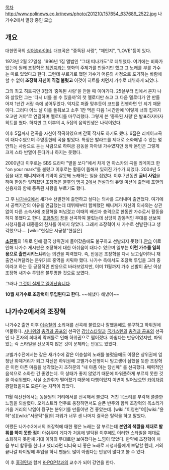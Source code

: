 [[목차]]
http://www.polinews.co.kr/news/photo/201210/157654_637689_2522.jpg
나가수2에서 열창 중인 모습

== 개요 ==
대한민국의 [[싱어송라이터]]. 대표곡은 "중독된 사랑", "체인지", "LOVE"등이 있다.

1973년 2월 27일생. 1996년 1집 앨범인 "그대 떠나가도"로 데뷔했다. 여기에는 비화가 있는데 원래 조장혁은 [[체인지(영화)|체인지]]라는 영화의 주제가를 만들기만 했고 그 노래를 부를 가수는 따로 있었다고 한다. 그런데 부르기로 했던 가수가 어른의 사정으로 포기하는 바람에 할 수 없이 '''조장혁 자신이 직접 불렀고''' 이것이 히트를 치면서 가수로 데뷔하게 되었다. 

그의 최고 히트곡인 3집의 ‘중독된 사랑'을 만들 때 이야기다. 25살부터 집에서 혼자 나와 살았던 그는 ‘다시 너를 볼 수 있을까'의 첫 멜로디만 쓰고 그 다음 멜로디가 안 만들어져 1년간 서랍 속에 넣어두었다. 억지로 퍼즐 맞추듯이 코드를 진행하면 안 되기 때문이다. 그러다 어느 날 이를 들춰보고 소주 1잔 먹은 다음 1시간만에 ‘이렇게 너의 집까지 오고만 거야'로 연결하며 멜로디를 마무리했다. 그렇게 쓴 ‘중독된 사랑'은 발표하자마자 히트를 쳤다. 하지만 그 이후의 4, 5집의 음악인생은 나락이었다.

이후 5집까지 전곡을 자신이 작곡하였으며 간혹 작사도 하기도 했다. 6집은 리메이크곡이 대다수였으며 주영훈한테 곡을 받았다. 특징은 발라드를 제대로 소화해낼 수 있는 몇 안되는 사람으로 듣는 사람으로 하여금 감동을 자아낸 가수였지만 정작 본인은 그렇게 크게 스타 반열이 든다거나 하지는 못했다.

2000년대 이후로는 SBS 드라마 "별을 쏘다"에서 차게 앤 아스카의 곡을 리메이크 한 
"on your mark"를 불렀고 이후로는 활동이 뜸해져 잊혀진 가수가 되었다. 2004년 5집을 내고 매니저와의 계약이 잘못돼 노래하는 일을 접었다. 이후 7년동안 '''굴비 사업'''을 하며 한동안 잊혀졌던 조장혁은 [[불후의 명곡 2]]에서 전설과의 듀엣 미션에 출연해 포맨의 신용재와 함께 중독된 사랑을 부르기도 했다. 

그 후 [[나가수2]]에서 새가수 선발전에 출연하고 싶다는 의사를 드러내며 출연했다. 여기에서 공백기간의 이유를 언급했는데 데뷔때부터 함께했던 매니져가 자신의 의사와는 상관없이 다른 소속사에 조장혁을 떠넘겼고 이때의 배신과 충격으로 한동안 가수로서 활동을 하지 못했다고 한다. [[조용필]]의 꿈을 선곡하여 불렀는데 상당히 감동적인 무대를 선보여 시청자들과 대중들의 찬사를 아끼지 않았다. 그래서 조장혁이 새 가수로 선발된다고 생각했으나.... [wiki:"현실은 시궁창"현실은]

'''[[소찬휘]]'''의 1위로 인해 결국 상위권에 들어갔음에도 불구하고 선발되지 못했다.[[안습]] 이로 인해 나가수 게시판은 조장혁에 대한 아쉬움이 대다수 였으며 일부는 '''이런 가수를 일회용으로 출연시키느냐'''라는 의견을 피력했다. 즉, 반응은 조장혁을 다시 보고싶어하니 재출연시켜달라는 분위기로 홍역을 치뤄야 했다. 나가수 측에서도 조장혁 투입을 고려 중이라고 하는 등 긍정적인 반응으로 바라보았지만, 이미 11월까지 가수 선발이 끝난 이상 조장혁 새가수 투입은 불투명한 것으로 보였다. 

그러나 [[그것이 실제로 일어났습니다]].

'''10월 새가수로 조장혁이 투입된다고 한다.''' ~~해냈다 해냈어~~
== 나가수2에서의 조장혁 ==
나가수2 출연 이후 [[이승철]]의 소리쳐를 선곡해 불렀으나 잘했음에도 불구하고 하위권에 머물렀다. [[시나위]]의 [[충격과 공포]]의 선곡인 [[강남스타일]]과 [[국카스텐]]의 [[충격과 공포]]의 선곡인 나 혼자의 희대의 락배틀로 인해 하위권으로 떨어졌다.
아쉽다는 반응이었지만, 파워 있는 락 스타일을 선보이지 않은 것이 문제라는 반응도 있었다.

고별가수전에서는 같은 새가수에 같은 이승철의 노래를 불렀음에도 이정은 상위권에 엄청난 화제거리가 되고 자신은 하위권에 고별가수전행이니 맘고생이 심했을 듯한 조장혁은 이런 아픈 마음을 생각했는지 조하문의 "내 아픔 아는 당신께" 를 선곡했다. 매력적인 음색으로 소화한 건 좋았는데. 목 상태가 좋지 않았기 때문에 파워풀하게 부르지 못한 것을 아쉬워했다. 사실 소찬휘가 떨어졌기 때문에 다행이었지 이변이 일어났으면 [[카이]]처럼 광탈했을지도 모른다는 지적이 많았다.

11월 예선전에서는 동물원의 거리에서를 선곡해서 불렀다. 거친 목소리를 부각해 쓸쓸한 느낌을 되살렸다. 오케스트라 연주로 웅장하면서도 슬픈 반주와 함께 조장혁의 목소리가 가을 거리의 낙엽이 뒹구는 분위기를 만들어낸 건 좋았는데. [wiki:"이영현"여][wiki:"윤하"성][wiki:"서문탁"들]의 파워가 너무 센 나머지 결국은 탈락을 하고 말았다.

어쨌든 나가수2에서의 조장혁에 대한 평은 노래는 잘 부르는데 '''본인의 색깔을 제대로 발휘를 하지 못한 점'''이 아쉬우며 게다가 처음에 발탁된 이후에도 이러한 스타일을 제대로 소화하지 못한체 기대 이하의 무대로만 보여졌다는 느낌이 많았다. 만약에 조장혁이 처음 부터 합류를 한다고 했더라면 더더욱 더 좋은 노래로 시청자들에게 보답할 텐데, 거의 끝나갈 타이밍에 투입을 하니 팬들도 많이 아쉽다는 반응이 많다고 볼 수 있다.

이 후 [[홍경민]]과 함께 [[K-POP]]학과의 교수가 되어 강연을 한다.
